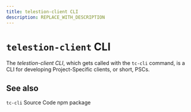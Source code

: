 ```yaml
---
title: telestion-client CLI
description: REPLACE_WITH_DESCRIPTION
---
```


# `telestion-client` CLI

<!--
Concept
=======

=== When to use this template:
Use this template when you need to describe a concept, technology,
or something similar. In other words: whenever you need to write an
article that describes a concept where the concept's name can be the
article's title (e.g., "Vert. x", "Verticle", "Event Bus")

=== When not to use this template:
Do not use these templates for articles that give context on how
to use/approach the topic. Instead, it would be best if you used a guide for that.

Writing a guide and a concept article are not mutually exclusive. Instead,
you should, in most cases, write both, where the concept gives a brief overview
of what it is, and the guide is a longer article explaining best practices on using
it.

E.g.:
Concept: Event Bus
Guide: Interacting with the Event Bus


=== Writing tips:
- Write in the present tense
- Use neutral pronouns (they/them instead of he/she and him/her)
- Be respectful to everyone
- Be aware of the potential for cultural misunderstandings
-->

<!-- Relevant imports: -->


<!-- Brief Description (1-3 lines) of the concept: -->

The _telestion-client CLI_, which gets called with the `tc-cli` command, is a
CLI for developing Project-Specific clients, or short, PSCs.

## See also

<Reference to="https://github.com/wuespace/telestion-client/tree/main/packages/telestion-client-cli">
    <code>tc-cli</code> Source Code
</Reference>

<Reference to="https://www.npmjs.com/package/@wuespace/telestion-client-cli">
    npm package
</Reference>

<!--
Snippets
--------

<Reference to="../other-article">
    Relative Link to other article
</Reference>

<Reference to="https://www.example.com">
    Example Website
</Reference>
-->

